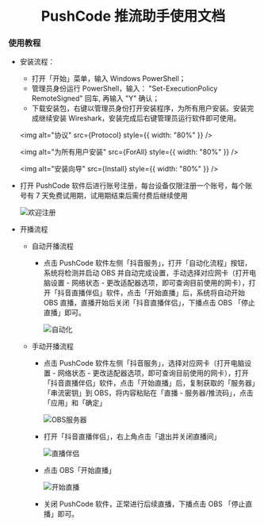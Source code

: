 

<h1 align="center">PushCode 推流助手使用文档</h1>

<CustomerService />

### 使用教程

- 安装流程：

  - 打开「开始」菜单，输入 Windows PowerShell；
  - 管理员身份运行 PowerShell，输入： "Set-ExecutionPolicy RemoteSigned" 回车, 再输入 "Y" 确认；
  - 下载安装包，右键以管理员身份打开安装程序，为所有用户安装。安装完成继续安装 Wireshark，安装完成后右键管理员运行软件即可使用。

  <img alt="协议" src={Protocol} style={{ width: "80%" }} />

  <img alt="为所有用户安装" src={ForAll} style={{ width: "80%" }} />

  <img alt="安装向导" src={Install} style={{ width: "80%" }} />

- 打开 PushCode 软件后进行账号注册，每台设备仅限注册一个账号，每个账号有
  7 天免费试用期，试用期结束后需付费后继续使用

  <img alt="欢迎注册" src={Welcome} />

- 开播流程

  - 自动开播流程

    - 点击 PushCode 软件左侧「抖音服务」，打开「自动化流程」按钮，系统将检测并启动
      OBS 并自动完成设置，手动选择对应网卡（打开电脑设置 - 网络状态 - 更改适配器选项，即可查询目前使用的网卡），打开「抖音直播伴侣」软件，点击「开始直播」后，系统将自动开始
      OBS 直播，直播开始后关闭「抖音直播伴侣」，下播点击 OBS 「停止直播」即可。

      <img alt="自动化" src={Automation} />

  - 手动开播流程

    - 点击 PushCode 软件左侧「抖音服务」，选择对应网卡（打开电脑设置 - 网络状态 - 更改适配器选项，即可查询目前使用的网卡），打开「抖音直播伴侣」软件，点击「开始直播」后，复制获取的「服务器」「串流密钥」到 OBS，将内容粘贴在「直播 - 服务器/推流码」，点击「应用」和「确定」

      <img alt="OBS服务器" src={OBSServer} />

    - 打开「抖音直播伴侣」，右上角点击「退出并关闭直播间」

      <img alt="直播伴侣" src={Companion} />

    - 点击 OBS「开始直播」

      <img alt="开始直播" src={Live} />

    - 关闭 PushCode 软件，正常进行后续直播，下播点击 OBS 「停止直播」即可。
